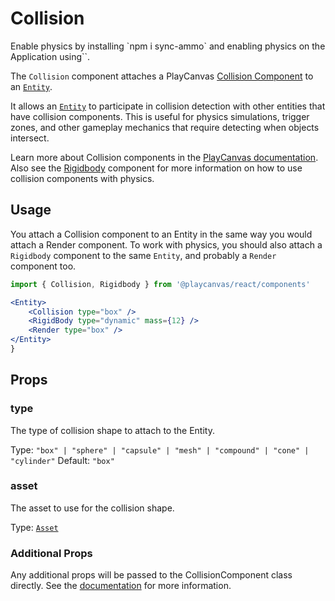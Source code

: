 # Collision

 
<Callout type="info" emoji="️💡">
  Enable physics by installing `npm i sync-ammo` and enabling physics on the Application using`<Application usePhysics/>`.
</Callout>

The `Collision` component attaches a PlayCanvas [Collision Component](https://api.playcanvas.com/classes/Engine.CollisionComponent.html) to an [`Entity`](/api/entity).

It allows an [`Entity`](/api/entity) to participate in collision detection with other entities that have collision components. This is useful for physics simulations, trigger zones, and other gameplay mechanics that require detecting when objects intersect.

Learn more about Collision components in the [PlayCanvas documentation](https://api.playcanvas.com/classes/Engine.CollisionComponent.html). Also see the [Rigidbody](/api/components/rigidbody) component for more information on how to use collision components with physics.

## Usage

You attach a Collision component to an Entity in the same way you would attach a Render component. To work with physics, you should also attach a `Rigidbody` component to the same `Entity`, and probably a `Render` component too.

```jsx copy
import { Collision, Rigidbody } from '@playcanvas/react/components'

<Entity>
    <Collision type="box" />
    <RigidBody type="dynamic" mass={12} />
    <Render type="box" />
</Entity>
}
```

## Props

### type
The type of collision shape to attach to the Entity.

Type: `"box" | "sphere" | "capsule" | "mesh" | "compound" | "cone" | "cylinder"`
Default: `"box"`

### asset
The asset to use for the collision shape.

Type: [`Asset`](https://api.playcanvas.com/classes/Engine.Asset.html)

### Additional Props

Any additional props will be passed to the CollisionComponent class directly. See the [documentation](https://api.playcanvas.com/classes/Engine.CollisionComponent.html) for more information.